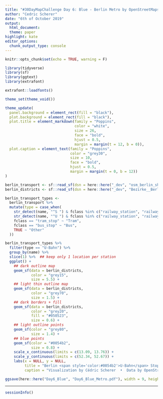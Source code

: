 ```yaml
---
title: "#30DayMapChallenge Day 6: Blue - Berlin Metro by OpenStreetMaps"
author: "Cedric Scherer"
date: "6th of October 2019"
output:
  html_document:
  theme: paper
highlight: kate
editor_options:
  chunk_output_type: console
---
```

  
```r
knitr::opts_chunk$set(echo = TRUE, warning = F)
```

```r
library(tidyverse)
library(sf)
library(ggtext)
library(extrafont)

extrafont::loadfonts()

theme_set(theme_void())

theme_update(
  panel.background = element_rect(fill = "black"),
  plot.background = element_rect(fill = "black"),
  plot.title = element_markdown(family = "Poppins", 
                                color = "white",
                                size = 26,
                                face = "bold",
                                hjust = 0.5,
                                margin = margin(t = 12, b = 0)),
  plot.caption = element_text(family = "Poppins", 
                              color = "grey30",
                              size = 10,
                              face = "bold",
                              hjust = 0.5,
                              margin = margin(t = 0, b = 12))
)
```

```r
berlin_transport <- sf::read_sf(dsn = here::here("_dev", "osm_berlin_shp", "gis_osm_transport_free_1.shp"), layer = "gis_osm_transport_free_1")
berlin_districts <- sf::read_sf(dsn = here::here("_dev", "Bezirke__Berlin", "Bezirke__Berlin.shp"), layer = "Bezirke__Berlin")

berlin_transport_types <-
  berlin_transport %>% 
  mutate(type = case_when(
    str_detect(name, "^S ") & fclass %in% c("railway_station", "railway_halt") ~ "S-Bahn",
    str_detect(name, "^U ") & fclass %in% c("railway_station", "railway_halt") ~ "U-Bahn",
    fclass == "tram_stop" ~ "Tram",
    fclass == "bus_stop" ~ "Bus",
    TRUE ~ "Other"
  ))
```

```r
berlin_transport_types %>% 
  filter(type == "U-Bahn") %>% 
  group_by(name) %>% 
  slice(1) %>%  ## keep only 1 location per station
  ggplot() +
    ## dark outline map
    geom_sf(data = berlin_districts,
            color = "grey15",
            size = 5.5) +
    ## light thin outline map
    geom_sf(data = berlin_districts,
            color = "grey70",
            size = 1.5) +
    ## dark borders + fill
    geom_sf(data = berlin_districts,
            color = "grey20",
            fill = "#050523",
            size = 0.6) +
    ## light outline points
    geom_sf(color = "grey80",
            size = 1.4) +
    ## blue points
    geom_sf(color = "#0054b2",
            size = 0.8) +
    scale_x_continuous(limits = c(13.09, 13.76)) +
    scale_y_continuous(limits = c(52.34, 52.67)) +
    labs(x = NULL, y = NULL,
         title = "Berlin <span style='color:#0054b2'>U-Bahn</span> Stops",
         caption = "Visualization by Cédric Scherer  •  Data by OpenStreetMap & Geoportal Berlin")

ggsave(here::here("Day6_Blue", "Day6_Blue_Metro.pdf"), width = 9, height = 8.12, device = cairo_pdf)
```

***

```r
sessionInfo()
```

